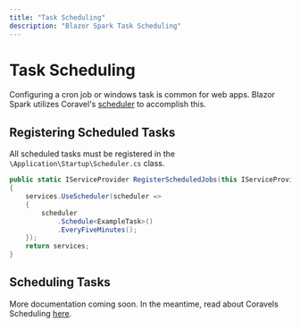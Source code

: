 ```yaml
---
title: "Task Scheduling"
description: "Blazor Spark Task Scheduling"
---
```


# Task Scheduling
Configuring a cron job or windows task is common for web apps. Blazor Spark utilizes Coravel's [scheduler](https://docs.coravel.net/Scheduler/) to accomplish this.

## Registering Scheduled Tasks
All scheduled tasks must be registered in the `\Application\Startup\Scheduler.cs` class.
```csharp
public static IServiceProvider RegisterScheduledJobs(this IServiceProvider services)
{
    services.UseScheduler(scheduler =>
    {
        scheduler
            .Schedule<ExampleTask>()
            .EveryFiveMinutes();
    });
    return services;
}
```

## Scheduling Tasks
More documentation coming soon. In the meantime, read about Coravels Scheduling [here](https://docs.coravel.net/Scheduler/).